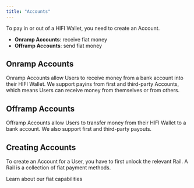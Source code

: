 ```yaml
---
title: "Accounts"
---
```


To pay in or out of a HIFI Wallet, you need to create an Account.

- **Onramp Accounts**: receive fiat money
- **Offramp Accounts**: send fiat money

## Onramp Accounts

Onramp Accounts allow Users to receive money from a bank account into their HIFI Wallet.
We support payins from first and third-party Accounts, which means Users can
receive money from themselves or from others.

## Offramp Accounts

Offramp Accounts allow Users to transfer money from their HIFI Wallet to a bank account.
We also support first and third-party payouts.

## Creating Accounts

To create an Account for a User, you have to first unlock the relevant Rail. A Rail is a collection of fiat payment methods.

<Card icon="unlock" title="Rails" href="/docs/fiat/rails">
  Learn about our fiat capabilities
</Card>
